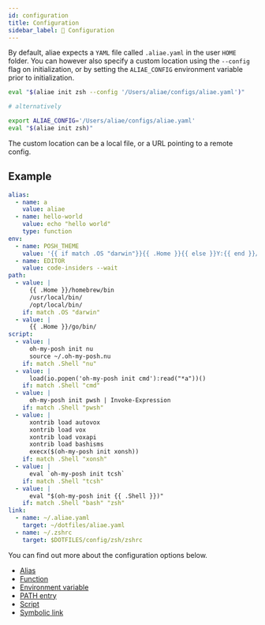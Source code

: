 ```yaml
---
id: configuration
title: Configuration
sidebar_label: 📝 Configuration
---
```


By default, aliae expects a `YAML` file called `.aliae.yaml` in the user `HOME` folder.
You can however also specify a custom location using the `--config` flag on initialization, or
by setting the `ALIAE_CONFIG` environment variable prior to initialization.

```zsh
eval "$(aliae init zsh --config '/Users/aliae/configs/aliae.yaml')"

# alternatively

export ALIAE_CONFIG='/Users/aliae/configs/aliae.yaml'
eval "$(aliae init zsh)"
```

The custom location can be a local file, or a URL pointing to a remote config.

## Example

```yaml
alias:
  - name: a
    value: aliae
  - name: hello-world
    value: echo "hello world"
    type: function
env:
  - name: POSH_THEME
    value: '{{ if match .OS "darwin"}}{{ .Home }}{{ else }}Y:{{ end }}/.posh.omp.jsonc'
  - name: EDITOR
    value: code-insiders --wait
path:
  - value: |
      {{ .Home }}/homebrew/bin
      /usr/local/bin/
      /opt/local/bin/
    if: match .OS "darwin"
  - value: |
      {{ .Home }}/go/bin/
script:
  - value: |
      oh-my-posh init nu
      source ~/.oh-my-posh.nu
    if: match .Shell "nu"
  - value: |
      load(io.popen('oh-my-posh init cmd'):read("*a"))()
    if: match .Shell "cmd"
  - value: |
      oh-my-posh init pwsh | Invoke-Expression
    if: match .Shell "pwsh"
  - value: |
      xontrib load autovox
      xontrib load vox
      xontrib load voxapi
      xontrib load bashisms
      execx($(oh-my-posh init xonsh))
    if: match .Shell "xonsh"
  - value: |
      eval `oh-my-posh init tcsh`
    if: match .Shell "tcsh"
  - value: |
      eval "$(oh-my-posh init {{ .Shell }})"
    if: match .Shell "bash" "zsh"
link:
  - name: ~/.aliae.yaml
    target: ~/dotfiles/aliae.yaml
  - name: ~/.zshrc
    target: $DOTFILES/config/zsh/zshrc
```

You can find out more about the configuration options below.

- [Alias][alias]
- [Function][alias]
- [Environment variable][env]
- [PATH entry][path]
- [Script][script]
- [Symbolic link][link]

[alias]: setup/alias.mdx
[env]: setup/env.mdx
[path]: setup/path.mdx
[script]: setup/script.mdx
[link]: setup/link.mdx
